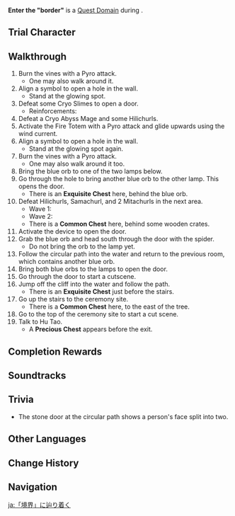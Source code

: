 {{About|the Domain in Hu Tao's [[Story Quest]]|the [[Domain]] during the [[Springtime Charms]] Event|Enter the "border" (The Funeral Parlor Has No Master, Yujing Terrace Calls the Troops)}}
{{Domain Infobox
|image        = Domain Enter the "border".png
|type         = Quest
|description  = After sufficient preparation, you follow [[Hu Tao]] into the mysterious "border."<br>Remember her warning and don't make a fuss about anything that waits ahead.
|quest        = Perfect Send-Off
|quest_type   = Story
|region       = Liyue
|area         = Bishui Plain
|subarea      = Wuwang Hill
|requiredAR   = 40
|recLevel     = WL-dependent
|recElements  = Pyro
|trial        = Hu Tao
}}
'''Enter the "border"''' is a [[Quest Domain]] during {{Quest|Perfect Send-Off}}.

==Trial Character==
{{Trial Character
|wl                     = 5, 8

|character_name          = Hu Tao
|character_level5        = 71
|character_level8        = 90
|constellation5          = 3
|constellation8          = 3
|weapon_name             = Staff of Homa
|weapon_level5           = 71
|weapon_level8           = 90
|refinement5             = 1
|refinement8             = 1
|artifact_flower         = Royal Flora
|artifact_feather        = Royal Plume
|artifact_sands          = Royal Pocket Watch
|artifact_goblet         = Royal Silver Urn
|artifact_circlet        = Royal Masque
|artifact_flower8        = Witch's Flower of Blaze
|artifact_feather8       = Witch's Ever-Burning Plume
|artifact_sands8         = Witch's End Time
|artifact_goblet8        = Witch's Heart Flames
|artifact_circlet8       = Witch's Scorching Hat
|artifact_level5         = 16
|artifact_level8         = 20
|set1                    = Noblesse Oblige
|set1_piece_bonus        = 4
|set1_8                  = Crimson Witch of Flames
|normal_attack_talent5   = 5
|normal_attack_talent8   = 8
|elemental_skill_talent5 = 8
|elemental_skill_talent8 = 11
|elemental_burst_talent5 = 5
|elemental_burst_talent8 = 8
|hp5                     = 26,343
|hp8                     = 34,205
|atk5                    = 1,474
|atk8                    = 1,517
|def5                    = 812
|def8                    = 1,033
|em5                     = 42
|em8                     = 105
|er5                     = 135.0%
|er8                     = 135.0%
|crit_rate5              = 51.8%
|crit_rate8              = 57.1%
|crit_dmg5               = 175.3%
|crit_dmg8               = 196.5%
|pyro_dmg8               = 61.6%
}}

==Walkthrough==
# Burn the vines with a Pyro attack.
#* One may also walk around it.
# Align a symbol to open a hole in the wall.
#* Stand at the glowing spot.
# Defeat some Cryo Slimes to open a door.{{Enemy List|Large Cryo Slime;Cryo Slime*4}}
#* Reinforcements:{{Enemy List|Large Cryo Slime;Cryo Slime}}
# Defeat a Cryo Abyss Mage and some Hilichurls.{{Enemy List|Cryo Abyss Mage;Hilichurl Fighter*2;Wooden Shield Hilichurl Guard*2}}
# Activate the Fire Totem with a Pyro attack and glide upwards using the wind current.
# Align a symbol to open a hole in the wall.
#* Stand at the glowing spot again.
# Burn the vines with a Pyro attack.
#* One may also walk around it too.
# Bring the blue orb to one of the two lamps below.
# Go through the hole to bring another blue orb to the other lamp. This opens the door.
#* There is an '''Exquisite Chest''' here, behind the blue orb.
# Defeat Hilichurls, Samachurl, and 2 Mitachurls in the next area.
#* Wave 1:{{Enemy List|Dendro Samachurl;Hilichurl Shooter*2;Wooden Shield Hilichurl Guard*2}}
#* Wave 2:{{Enemy List|Wooden Shieldwall Mitachurl*2}}
#* There is a '''Common Chest''' here, behind some wooden crates.
# Activate the device to open the door.
# Grab the blue orb and head south through the door with the spider.
#* Do not bring the orb to the lamp yet.
# Follow the circular path into the water and return to the previous room, which contains another blue orb.
# Bring both blue orbs to the lamps to open the door.
# Go through the door to start a cutscene.
# Jump off the cliff into the water and follow the path.
#* There is an '''Exquisite Chest''' just before the stairs.
# Go up the stairs to the ceremony site.
#* There is a '''Common Chest''' here, to the east of the tree.
# Go to the top of the ceremony site to start a cut scene.
# Talk to Hu Tao.
#* A '''Precious Chest''' appears before the exit.

==Completion Rewards==
{{Card|Mora|10,000}}
{{Card|Adventurer's Experience|2}}
{{Card|Mystic Enhancement Ore|2}}
{{Card|Agnidus Agate Fragment|1}}

==Soundtracks==
{{Soundtracks by Category Table|type=domain}}

==Trivia==
* The stone door at the circular path shows a person's face split into two.

==Other Languages==
{{Other Languages
|en      = Enter the "border"
|zhs     = 步入「边界」
|zhs_rm  = Bùrù "Biānjiè"
|zht     = 步入「邊界」
|zht_rm  = Bùrù "Biānjiè"
|zh_tl   = Stepping into the "border"
|ja      = 「境界」に辿り着く
|ja_rm   = "Kyoukai" ni tadori-tsuku
|ja_tl   = Reach the "border"
|ko      = 「{{tt|경계|境界}}」 {{tt|진입|進入}}하기
|ko_rm   = "Gyeonggye" jinip-hagi
|ko_tl   = Entering the "border"
|es      = Cruzar la “frontera”
|es_tl   = Cross the "Frontier"
|fr      = À l'intérieur de la frontière
|fr_tl   = Inside the border
|ru      = «Грань»
|ru_tl   = "Border"
|th      = เข้าสู่ "เขตแดน"
|th_rm   = Khao su "khet daen"
|th_tl   = Enter the "border"
|vi      = {{tt|Tiến|進}} vào "Ranh {{tt|Giới|界}}"
|vi_tl   =Enter the "Border" 
|de      = Überschreite die „Grenze“
|de_tl   = Cross the "border"
|id      = Masuk ke "perbatasan"
|id_tl   = Enter the "border"
|pt      = Entre na "Fronteira"
|pt_tl   = Enter the "Frontier"
|tr      = "Sınıra" Gir
|tr_tl   = 
|it      = Attraversa il "confine"
|it_tl   = 
}}

==Change History==
{{Change History|1.3}}

==Navigation==
{{Domain Navbox|Temporary}}

[[ja:「境界」に辿り着く]]